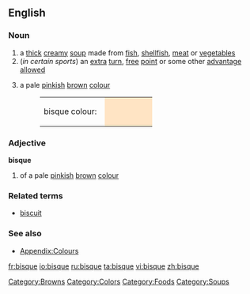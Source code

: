 {{wikipedia}}
==English==

===Noun===
{{en-noun|s|-}}

# a [[thick]] [[creamy]] [[soup]] made from [[fish]], [[shellfish]], [[meat]] or [[vegetable]]s
# (''in certain sports'') an [[extra]] [[turn]], [[free]] [[point]] or some other [[advantage]] [[allowed]]
# {{colour}} a pale [[pink]]ish [[brown]] [[colour]]
#:<table><tr><td>bisque colour: &nbsp;</td><td bgcolor="#FFE4C4" width="80">&nbsp; </td></tr></table>

===Adjective===
'''bisque'''

# {{colour}} of a pale [[pink]]ish [[brown]] [[colour]]

===Related terms===
*[[biscuit]]

===See also===
*[[Appendix:Colours]]

[[Category:Browns]]
[[Category:Colors]]
[[Category:Foods]]
[[Category:Soups]]

[[fr:bisque]]
[[io:bisque]]
[[ru:bisque]]
[[ta:bisque]]
[[vi:bisque]]
[[zh:bisque]]
